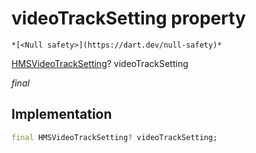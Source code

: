 # videoTrackSetting property

    *[<Null safety>](https://dart.dev/null-safety)*

[HMSVideoTrackSetting](../../model_hms_video_track_setting/HMSVideoTrackSetting-class)? videoTrackSetting

_final_

## Implementation

```dart
final HMSVideoTrackSetting? videoTrackSetting;


```
